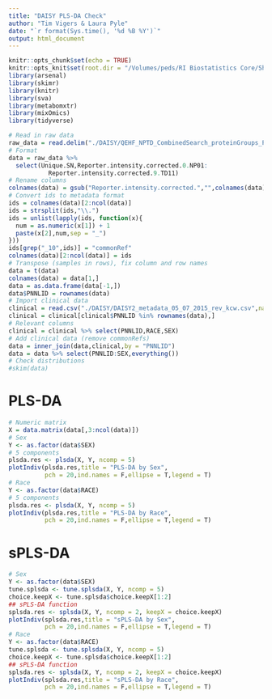 ```yaml
---
title: "DAISY PLS-DA Check"
author: "Tim Vigers & Laura Pyle"
date: "`r format(Sys.time(), '%d %B %Y')`"
output: html_document
---
```


```r
knitr::opts_chunk$set(echo = TRUE)
knitr::opts_knit$set(root.dir = "/Volumes/peds/RI Biostatistics Core/Shared/Shared Projects/Laura/BDC/Projects/Janet Snell-Bergeon/AHA collaborative grant/Metabolomics")
library(arsenal)
library(skimr)
library(knitr)
library(sva)
library(metabomxtr)
library(mixOmics)
library(tidyverse)
```

```r
# Read in raw data
raw_data = read.delim("./DAISY/QEHF_NPTD_CombinedSearch_proteinGroups_PerseusProcessed_20160624_Liu.txt",stringsAsFactors = F,na.strings = c("","NaN"))
# Format
data = raw_data %>%
  select(Unique.SN,Reporter.intensity.corrected.0.NP01:
           Reporter.intensity.corrected.9.TD11)
# Rename columns
colnames(data) = gsub("Reporter.intensity.corrected.","",colnames(data))
# Convert ids to metadata format
ids = colnames(data)[2:ncol(data)]
ids = strsplit(ids,"\\.")
ids = unlist(lapply(ids, function(x){
  num = as.numeric(x[1]) + 1
  paste(x[2],num,sep = "_")
}))
ids[grep("_10",ids)] = "commonRef"
colnames(data)[2:ncol(data)] = ids
# Transpose (samples in rows), fix column and row names
data = t(data)
colnames(data) = data[1,]
data = as.data.frame(data[-1,])
data$PNNLID = rownames(data)
# Import clinical data
clinical = read.csv("./DAISY/DAISY2_metadata_05_07_2015_rev_kcw.csv",na.strings = "")
clinical = clinical[clinical$PNNLID %in% rownames(data),]
# Relevant columns
clinical = clinical %>% select(PNNLID,RACE,SEX)
# Add clinical data (remove commonRefs)
data = inner_join(data,clinical,by = "PNNLID")
data = data %>% select(PNNLID:SEX,everything())
# Check distributions
#skim(data)
```

# PLS-DA

```r
# Numeric matrix
X = data.matrix(data[,3:ncol(data)])
# Sex
Y <- as.factor(data$SEX)
# 5 components
plsda.res <- plsda(X, Y, ncomp = 5) 
plotIndiv(plsda.res,title = "PLS-DA by Sex",
          pch = 20,ind.names = F,ellipse = T,legend = T)
# Race
Y <- as.factor(data$RACE)
# 5 components
plsda.res <- plsda(X, Y, ncomp = 5) 
plotIndiv(plsda.res,title = "PLS-DA by Race",
          pch = 20,ind.names = F,ellipse = T,legend = T)
```

# sPLS-DA

```r
# Sex
Y <- as.factor(data$SEX)
tune.splsda <- tune.splsda(X, Y, ncomp = 5) 
choice.keepX <- tune.splsda$choice.keepX[1:2]
## sPLS-DA function
splsda.res <- splsda(X, Y, ncomp = 2, keepX = choice.keepX)
plotIndiv(splsda.res,title = "sPLS-DA by Sex",
          pch = 20,ind.names = F,ellipse = T,legend = T)
# Race
Y <- as.factor(data$RACE)
tune.splsda <- tune.splsda(X, Y, ncomp = 5) 
choice.keepX <- tune.splsda$choice.keepX[1:2]
## sPLS-DA function
splsda.res <- splsda(X, Y, ncomp = 2, keepX = choice.keepX)
plotIndiv(splsda.res,title = "sPLS-DA by Race",
          pch = 20,ind.names = F,ellipse = T,legend = T)
```
